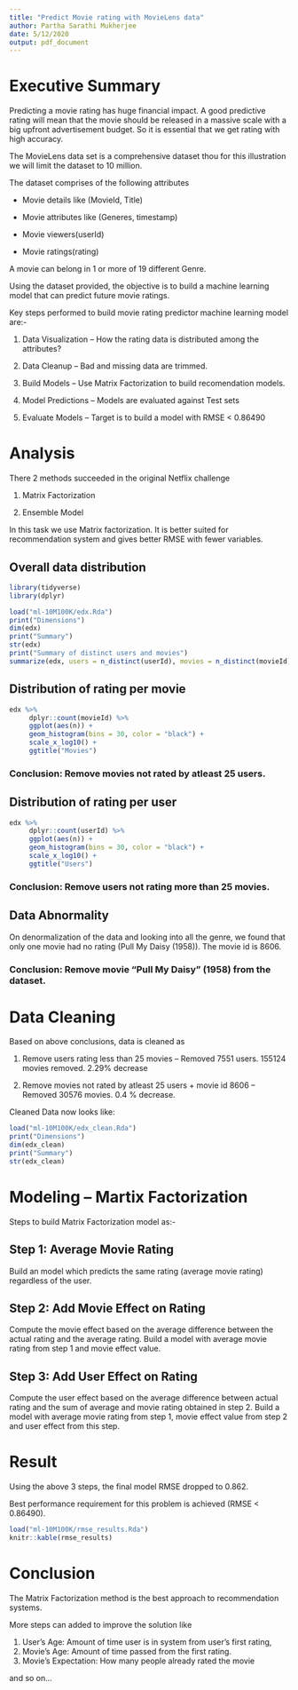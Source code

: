 ```yaml
---
title: "Predict Movie rating with MovieLens data"
author: Partha Sarathi Mukherjee
date: 5/12/2020
output: pdf_document
---
```

# Executive Summary
Predicting a movie rating has huge financial impact. A good predictive rating will mean that the movie should be
released in a massive scale with a big upfront advertisement budget. So it is essential that we get rating with
 high accuracy.

The MovieLens data set is a comprehensive dataset thou for this illustration we will limit the dataset to 10 million.

The dataset comprises of the following attributes

 - Movie details like (MovieId, Title)

 - Movie attributes like (Generes, timestamp)

 - Movie viewers(userId)

 - Movie ratings(rating)


A movie can belong in 1 or more of 19 different Genre.

Using the dataset provided, the objective is to build a machine learning model that can predict future movie ratings.

Key steps performed to build movie rating predictor machine learning model are:-

 1. Data Visualization -- How the rating data is distributed among the attributes?

 2. Data Cleanup -- Bad and missing data are trimmed.

 3. Build Models -- Use Matrix Factorization to build recomendation models.

 4. Model Predictions -- Models are evaluated against Test sets

 5. Evaluate Models -- Target is to build a model with RMSE < 0.86490


\pagebreak

# Analysis
There 2 methods succeeded in the original Netflix challenge

 1. Matrix Factorization

 2. Ensemble Model

In this task we use Matrix factorization. It is better suited for recommendation system and gives better RMSE with fewer
 variables.

## Overall data distribution
```r
library(tidyverse)
library(dplyr)
```

```r
load("ml-10M100K/edx.Rda")
print("Dimensions")
dim(edx)
print("Summary")
str(edx)
print("Summary of distinct users and movies")
summarize(edx, users = n_distinct(userId), movies = n_distinct(movieId))
```

\pagebreak

## Distribution of rating per movie
```r
edx %>%
     dplyr::count(movieId) %>%
     ggplot(aes(n)) +
     geom_histogram(bins = 30, color = "black") +
     scale_x_log10() +
     ggtitle("Movies")
```

### Conclusion: Remove movies not rated by atleast 25 users.

\pagebreak

## Distribution of rating per user
```r
edx %>%
     dplyr::count(userId) %>%
     ggplot(aes(n)) +
     geom_histogram(bins = 30, color = "black") +
     scale_x_log10() +
     ggtitle("Users")

```

### Conclusion: Remove users not rating more than 25 movies.


## Data Abnormality
On denormalization of the data and looking into all the genre, we found that only one movie had no rating (Pull My Daisy
 (1958)). The movie id is 8606.

### Conclusion: Remove movie "Pull My Daisy" (1958) from the dataset.

\pagebreak

# Data Cleaning
Based on above conclusions, data is cleaned as

1. Remove users rating less than 25 movies -- Removed 7551 users. 155124 movies removed. 2.29% decrease

2. Remove movies not rated by atleast 25 users + movie id 8606 -- Removed 30576 movies. 0.4 % decrease.

Cleaned Data now looks like:
```r
load("ml-10M100K/edx_clean.Rda")
print("Dimensions")
dim(edx_clean)
print("Summary")
str(edx_clean)
```

\pagebreak

# Modeling -- Martix Factorization
Steps to build Matrix Factorization model as:-

## Step 1: Average Movie Rating
Build an model which predicts the same rating (average movie rating) regardless of the user.

## Step 2: Add Movie Effect on Rating
Compute the movie effect based on the average difference between the actual rating and the average rating.
Build a model with average movie rating from step 1 and movie effect value.

## Step 3: Add User Effect on Rating
Compute the user effect based on the average difference between actual rating and the sum of average and movie rating obtained in step 2.
Build a model with average movie rating from step 1, movie effect value from step 2 and user effect from this step.

# Result
Using the above 3 steps, the final model RMSE dropped to 0.862.

Best performance requirement for this problem is achieved (RMSE < 0.86490).

```r
load("ml-10M100K/rmse_results.Rda")
knitr::kable(rmse_results)
```

# Conclusion
The Matrix Factorization method is the best approach to recommendation systems.

More steps can added to improve the solution like

 1. User's Age: Amount of time user is in system from user's first rating,
 2. Movie's Age: Amount of time passed from the first rating.
 3. Movie's Expectation: How many people already rated the movie

 and so on...

